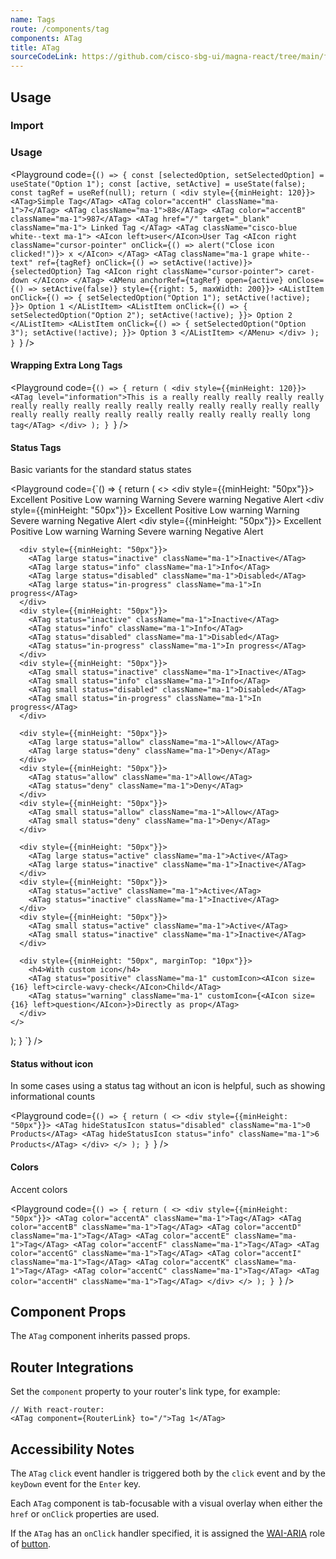 ```yaml
---
name: Tags
route: /components/tag
components: ATag
title: ATag
sourceCodeLink: https://github.com/cisco-sbg-ui/magna-react/tree/main/framework/components/ATag
---
```


## Usage

### Import

<ComponentImport components="ATag" />

### Usage

<Playground
  code={`() => {
  const [selectedOption, setSelectedOption] = useState("Option 1");
  const [active, setActive] = useState(false);
  const tagRef = useRef(null);
  return (
    <div style={{minHeight: 120}}>
      <ATag>Simple Tag</ATag>
      <ATag color="accentH" className="ma-1">7</ATag>
      <ATag className="ma-1">88</ATag>
      <ATag color="accentB" className="ma-1">987</ATag>
      <ATag href="/" target="_blank" className="ma-1">
        Linked Tag
      </ATag>
      <ATag className="cisco-blue white--text ma-1">
        <AIcon left>user</AIcon>User Tag
        <AIcon
          right
          className="cursor-pointer"
          onClick={() => alert("Close icon clicked!")}>
          x
        </AIcon>
      </ATag>
      <ATag
        className="ma-1 grape white--text"
        ref={tagRef}
        onClick={() => setActive(!active)}>
        {selectedOption} Tag
        <AIcon right className="cursor-pointer">
          caret-down
        </AIcon>
      </ATag>
      <AMenu
        anchorRef={tagRef}
        open={active}
        onClose={() => setActive(false)}
        style={{right: 5, maxWidth: 200}}>
        <AListItem
          onClick={() => {
            setSelectedOption("Option 1");
            setActive(!active);
          }}>
          Option 1
        </AListItem>
        <AListItem
          onClick={() => {
            setSelectedOption("Option 2");
            setActive(!active);
          }}>
          Option 2
        </AListItem>
        <AListItem
          onClick={() => {
            setSelectedOption("Option 3");
            setActive(!active);
          }}>
          Option 3
        </AListItem>
      </AMenu>
    </div>
);
}
`}
/>

#### Wrapping Extra Long Tags

<Playground
  code={`() => {
  return (
    <div style={{minHeight: 120}}>
      <ATag level="information">This is a really really really really really really really really really really really really really really really really really really really really really really really really long tag</ATag>
    </div>
  );
}
`}
/>

#### Status Tags

Basic variants for the standard status states

<Playground
  code={`() => {
  return (
    <>
      <div style={{minHeight: "50px"}}>
        <ATag large status="excellent" className="ma-1">Excellent</ATag>
        <ATag large status="positive" className="ma-1">Positive</ATag>
        <ATag large status="low-warning" className="ma-1">Low warning</ATag>
        <ATag large status="warning" className="ma-1">Warning</ATag>
        <ATag large status="severe-warning" className="ma-1">Severe warning</ATag>
        <ATag large status="negative" className="ma-1">Negative</ATag>
        <ATag large status="alert" className="ma-1">Alert</ATag>
      </div>
      <div style={{minHeight: "50px"}}>
        <ATag status="excellent" className="ma-1">Excellent</ATag>
        <ATag status="positive" className="ma-1">Positive</ATag>
        <ATag status="low-warning" className="ma-1">Low warning</ATag>
        <ATag status="warning" className="ma-1">Warning</ATag>
        <ATag status="severe-warning" className="ma-1">Severe warning</ATag>
        <ATag status="negative" className="ma-1">Negative</ATag>
        <ATag status="alert" className="ma-1">Alert</ATag>
      </div>
      <div style={{minHeight: "50px"}}>
        <ATag small status="excellent" className="ma-1">Excellent</ATag>
        <ATag small status="positive" className="ma-1">Positive</ATag>
        <ATag small status="low-warning" className="ma-1">Low warning</ATag>
        <ATag small status="warning" className="ma-1">Warning</ATag>
        <ATag small status="severe-warning" className="ma-1">Severe warning</ATag>
        <ATag small status="negative" className="ma-1">Negative</ATag>
        <ATag small status="alert" className="ma-1">Alert</ATag>
      </div>

      <div style={{minHeight: "50px"}}>
        <ATag large status="inactive" className="ma-1">Inactive</ATag>
        <ATag large status="info" className="ma-1">Info</ATag>
        <ATag large status="disabled" className="ma-1">Disabled</ATag>
        <ATag large status="in-progress" className="ma-1">In progress</ATag>
      </div>
      <div style={{minHeight: "50px"}}>
        <ATag status="inactive" className="ma-1">Inactive</ATag>
        <ATag status="info" className="ma-1">Info</ATag>
        <ATag status="disabled" className="ma-1">Disabled</ATag>
        <ATag status="in-progress" className="ma-1">In progress</ATag>
      </div>
      <div style={{minHeight: "50px"}}>
        <ATag small status="inactive" className="ma-1">Inactive</ATag>
        <ATag small status="info" className="ma-1">Info</ATag>
        <ATag small status="disabled" className="ma-1">Disabled</ATag>
        <ATag small status="in-progress" className="ma-1">In progress</ATag>
      </div>

      <div style={{minHeight: "50px"}}>
        <ATag large status="allow" className="ma-1">Allow</ATag>
        <ATag large status="deny" className="ma-1">Deny</ATag>
      </div>
      <div style={{minHeight: "50px"}}>
        <ATag status="allow" className="ma-1">Allow</ATag>
        <ATag status="deny" className="ma-1">Deny</ATag>
      </div>
      <div style={{minHeight: "50px"}}>
        <ATag small status="allow" className="ma-1">Allow</ATag>
        <ATag small status="deny" className="ma-1">Deny</ATag>
      </div>

      <div style={{minHeight: "50px"}}>
        <ATag large status="active" className="ma-1">Active</ATag>
        <ATag large status="inactive" className="ma-1">Inactive</ATag>
      </div>
      <div style={{minHeight: "50px"}}>
        <ATag status="active" className="ma-1">Active</ATag>
        <ATag status="inactive" className="ma-1">Inactive</ATag>
      </div>
      <div style={{minHeight: "50px"}}>
        <ATag small status="active" className="ma-1">Active</ATag>
        <ATag small status="inactive" className="ma-1">Inactive</ATag>
      </div>

      <div style={{minHeight: "50px", marginTop: "10px"}}>
        <h4>With custom icon</h4>
        <ATag status="positive" className="ma-1" customIcon><AIcon size={16} left>circle-wavy-check</AIcon>Child</ATag>
        <ATag status="warning" className="ma-1" customIcon={<AIcon size={16} left>question</AIcon>}>Directly as prop</ATag>
      </div>
    </>

);
}
`}
/>

#### Status without icon

In some cases using a status tag without an icon is helpful, such as showing
informational counts

<Playground
  code={`() => {
  return (
    <>
      <div style={{minHeight: "50px"}}>
        <ATag hideStatusIcon status="disabled" className="ma-1">0 Products</ATag>
        <ATag hideStatusIcon status="info" className="ma-1">6 Products</ATag>
      </div>
    </>
);
}
`}
/>

#### Colors

Accent colors

<Playground
  code={`() => {
  return (
    <>
      <div style={{minHeight: "50px"}}>
        <ATag color="accentA" className="ma-1">Tag</ATag>
        <ATag color="accentB" className="ma-1">Tag</ATag>
        <ATag color="accentD" className="ma-1">Tag</ATag>
        <ATag color="accentE" className="ma-1">Tag</ATag>
        <ATag color="accentF" className="ma-1">Tag</ATag>
        <ATag color="accentG" className="ma-1">Tag</ATag>
        <ATag color="accentI" className="ma-1">Tag</ATag>
        <ATag color="accentK" className="ma-1">Tag</ATag>
        <ATag color="accentC" className="ma-1">Tag</ATag>
        <ATag color="accentH" className="ma-1">Tag</ATag>
      </div>
    </>
);
}
`}
/>

## Component Props

The `ATag` component inherits passed props.

<Props of="ATag" />

## Router Integrations

Set the `component` property to your router's link type, for example:

```
// With react-router:
<ATag component={RouterLink} to="/">Tag 1</ATag>
```

## Accessibility Notes

The `ATag` `click` event handler is triggered both by the `click` event and by the `keyDown` event for the `Enter` key.

Each `ATag` component is tab-focusable with a visual overlay when either the `href` or `onClick` properties are used.

If the `ATag` has an `onClick` handler specified, it is assigned the [WAI-ARIA](https://www.w3.org/WAI/standards-guidelines/aria/) role of [button](https://www.w3.org/TR/wai-aria/#button).
